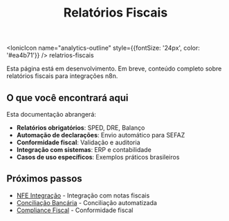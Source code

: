﻿---
title: Relatórios Fiscais
sidebar_position: 5
description: Gerar relatórios fiscais obrigatórios usando n8n para automatizar processos contábeis
keywords: [n8n, relatórios, fiscais, contabilidade, brasil, impostos, sefaz]
---

<IonicIcon name="analytics-outline" style={{fontSize: '24px', color: '#ea4b71'}} />
relatrios-fiscais

Esta página está em desenvolvimento. Em breve, conteúdo completo sobre relatórios fiscais para integrações n8n.

## O que você encontrará aqui

Esta documentação abrangerá:

- **Relatórios obrigatórios**: SPED, DRE, Balanço
- **Automação de declarações**: Envio automático para SEFAZ
- **Conformidade fiscal**: Validação e auditoria
- **Integração com sistemas**: ERP e contabilidade
- **Casos de uso específicos**: Exemplos práticos brasileiros

## Próximos passos

- [NFE Integração](./nfe-integracao) - Integração com notas fiscais
- [Conciliação Bancária](./conciliacao-bancaria) - Conciliação automatizada
- [Compliance Fiscal](./compliance-fiscal) - Conformidade fiscal
